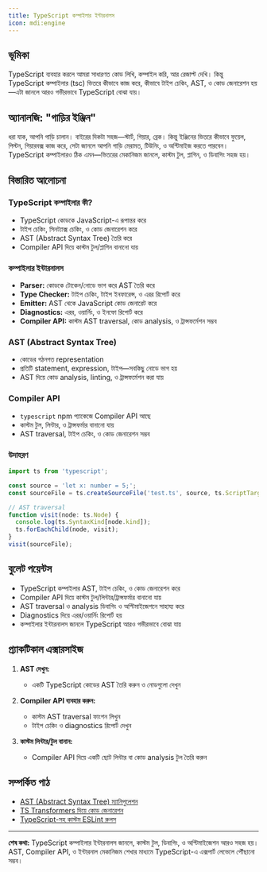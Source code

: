 ```yaml
---
title: TypeScript কম্পাইলার ইন্টারনালস
icon: mdi:engine
---
```


## ভূমিকা

TypeScript ব্যবহার করলে আমরা সাধারণত কোড লিখি, কম্পাইল করি, আর রেজাল্ট দেখি। কিন্তু TypeScript কম্পাইলার (tsc) ভিতরে কীভাবে কাজ করে, কীভাবে টাইপ চেকিং, AST, ও কোড জেনারেশন হয়—এটা জানলে আরও গভীরভাবে TypeScript বোঝা যায়।

## অ্যানালজি: "গাড়ির ইঞ্জিন"

ধরা যাক, আপনি গাড়ি চালান। বাইরের দিকটা সহজ—স্টার্ট, গিয়ার, ব্রেক। কিন্তু ইঞ্জিনের ভিতরে কীভাবে ফুয়েল, পিস্টন, গিয়ারবক্স কাজ করে, সেটা জানলে আপনি গাড়ি মেরামত, টিউনিং, ও অপ্টিমাইজ করতে পারবেন। TypeScript কম্পাইলারও ঠিক এমন—ভিতরের মেকানিজম জানলে, কাস্টম টুল, প্লাগিন, ও ডিবাগিং সহজ হয়।

## বিস্তারিত আলোচনা

### TypeScript কম্পাইলার কী?
- TypeScript কোডকে JavaScript-এ রূপান্তর করে
- টাইপ চেকিং, সিনট্যাক্স চেকিং, ও কোড জেনারেশন করে
- AST (Abstract Syntax Tree) তৈরি করে
- Compiler API দিয়ে কাস্টম টুল/প্লাগিন বানানো যায়

### কম্পাইলার ইন্টারনালস
- **Parser:** কোডকে টোকেন/নোডে ভাগ করে AST তৈরি করে
- **Type Checker:** টাইপ চেকিং, টাইপ ইনফারেন্স, ও এরর রিপোর্ট করে
- **Emitter:** AST থেকে JavaScript কোড জেনারেট করে
- **Diagnostics:** এরর, ওয়ার্নিং, ও ইনফো রিপোর্ট করে
- **Compiler API:** কাস্টম AST traversal, কোড analysis, ও ট্রান্সফর্মেশন সম্ভব

### AST (Abstract Syntax Tree)
- কোডের গঠনগত representation
- প্রতিটি statement, expression, টাইপ—সবকিছু নোডে ভাগ হয়
- AST দিয়ে কোড analysis, linting, ও ট্রান্সফর্মেশন করা যায়

### Compiler API
- `typescript` npm প্যাকেজে Compiler API আছে
- কাস্টম টুল, লিন্টার, ও ট্রান্সফর্মার বানানো যায়
- AST traversal, টাইপ চেকিং, ও কোড জেনারেশন সম্ভব

### উদাহরণ
```typescript
import ts from 'typescript';

const source = 'let x: number = 5;';
const sourceFile = ts.createSourceFile('test.ts', source, ts.ScriptTarget.Latest);

// AST traversal
function visit(node: ts.Node) {
  console.log(ts.SyntaxKind[node.kind]);
  ts.forEachChild(node, visit);
}
visit(sourceFile);
```

## বুলেট পয়েন্টস
- TypeScript কম্পাইলার AST, টাইপ চেকিং, ও কোড জেনারেশন করে
- Compiler API দিয়ে কাস্টম টুল/লিন্টার/ট্রান্সফর্মার বানানো যায়
- AST traversal ও analysis ডিবাগিং ও অপ্টিমাইজেশনে সাহায্য করে
- Diagnostics দিয়ে এরর/ওয়ার্নিং রিপোর্ট হয়
- কম্পাইলার ইন্টারনালস জানলে TypeScript আরও গভীরভাবে বোঝা যায়

## প্র্যাকটিকাল এক্সারসাইজ

1. **AST দেখুন:**
   - একটি TypeScript কোডের AST তৈরি করুন ও নোডগুলো দেখুন

2. **Compiler API ব্যবহার করুন:**
   - কাস্টম AST traversal ফাংশন লিখুন
   - টাইপ চেকিং ও diagnostics রিপোর্ট দেখুন

3. **কাস্টম লিন্টার/টুল বানান:**
   - Compiler API দিয়ে একটি ছোট লিন্টার বা কোড analysis টুল তৈরি করুন

## সম্পর্কিত পাঠ
- [AST (Abstract Syntax Tree) ম্যানিপুলেশন](/typescript/ast)
- [TS Transformers দিয়ে কোড জেনারেশন](/typescript/ts-transformers)
- [TypeScript-সহ কাস্টম ESLint রুলস](/typescript/eslint-custom)

---

**শেষ কথা:**
TypeScript কম্পাইলার ইন্টারনালস জানলে, কাস্টম টুল, ডিবাগিং, ও অপ্টিমাইজেশন আরও সহজ হয়। AST, Compiler API, ও ইন্টারনাল মেকানিজম শেখার মাধ্যমে TypeScript-এ এক্সপার্ট লেভেলে পৌঁছানো সম্ভব।
